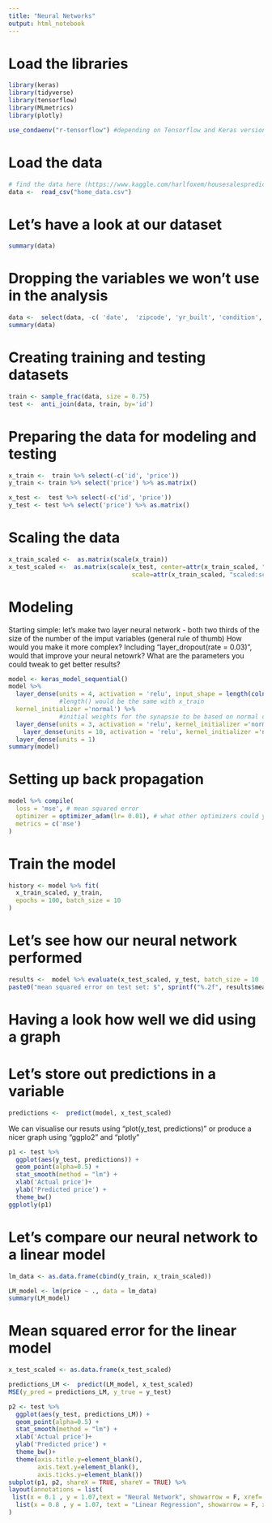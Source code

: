 ```yaml
---
title: "Neural Networks"
output: html_notebook
---
```

# Load the libraries
```r
library(keras)
library(tidyverse)
library(tensorflow)
library(MLmetrics)
library(plotly)

use_condaenv("r-tensorflow") #depending on Tensorflow and Keras versions, we may need to run this, try first without
```

# Load the data
```r
# find the data here (https://www.kaggle.com/harlfoxem/housesalesprediction)
data <-  read_csv("home_data.csv")
```

# Let's have a look at our dataset
```r
summary(data)
```

# Dropping the variables we won't use in the analysis
```r
data <-  select(data, -c( 'date',  'zipcode', 'yr_built', 'condition','yr_renovated', 'lat', 'long', 'sqft_lot15'))
summary(data)
```

# Creating training and testing datasets
```r
train <- sample_frac(data, size = 0.75)
test <-  anti_join(data, train, by='id')
```

# Preparing the data for modeling and testing
```r
x_train <-  train %>% select(-c('id', 'price'))
y_train <- train %>% select('price') %>% as.matrix()

x_test <-  test %>% select(-c('id', 'price'))
y_test <- test %>% select('price') %>% as.matrix()
```

# Scaling the data
```r
x_train_scaled <-  as.matrix(scale(x_train))
x_test_scaled <-  as.matrix(scale(x_test, center=attr(x_train_scaled, "scaled:center"), 
                                  scale=attr(x_train_scaled, "scaled:scale")))
```

# Modeling 
Starting simple: let's make two layer neural network - both two thirds of the size of the number of the imput variables (general rule of thumb)
How would you make it more complex?
Including "layer_dropout(rate = 0.03)", would that improve your neural netowrk?
What are the parameters you could tweak to get better results?
```r
model <- keras_model_sequential() 
model %>% 
  layer_dense(units = 4, activation = 'relu', input_shape = length(colnames(x_test)), 
              #length() would be the same with x_train
  kernel_initializer ='normal') %>% 
              #initial weights for the synapsie to be based on normal distribution
  layer_dense(units = 3, activation = 'relu', kernel_initializer ='normal' ) %>%
    layer_dense(units = 10, activation = 'relu', kernel_initializer ='normal' ) %>%
  layer_dense(units = 1)
summary(model)
```

# Setting up back propagation
```r
model %>% compile(
  loss = 'mse', # mean squared error
  optimizer = optimizer_adam(lr= 0.01), # what other optimizers could you use?
  metrics = c('mse')
)
```

# Train the model
```r
history <- model %>% fit(
  x_train_scaled, y_train, 
  epochs = 100, batch_size = 10
)
```

# Let's see how our neural network performed
```r
results <-  model %>% evaluate(x_test_scaled, y_test, batch_size = 10 , verbose = 0)
paste0("mean squared error on test set: $", sprintf("%.2f", results$mean_squared_error ))
```

# Having a look how well we did using a graph

# Let's store out predictions in a variable
```r
predictions <-  predict(model, x_test_scaled)
```

We can visualise our resuts using "plot(y_test, predictions)" or produce a nicer graph using "ggplo2" and "plotly"
```r
p1 <- test %>%
  ggplot(aes(y_test, predictions)) +
  geom_point(alpha=0.5) +
  stat_smooth(method = "lm") +
  xlab('Actual price')+
  ylab('Predicted price') +
  theme_bw()
ggplotly(p1)
```



# Let's compare our neural network to a linear model

```r
lm_data <- as.data.frame(cbind(y_train, x_train_scaled))
```

```r
LM_model <- lm(price ~ ., data = lm_data)
summary(LM_model)
```

# Mean squared error for the linear model
```r
x_test_scaled <- as.data.frame(x_test_scaled)

predictions_LM <-  predict(LM_model, x_test_scaled)
MSE(y_pred = predictions_LM, y_true = y_test)
```

```r
p2 <- test %>%
  ggplot(aes(y_test, predictions_LM)) +
  geom_point(alpha=0.5) +
  stat_smooth(method = "lm") +
  xlab('Actual price')+
  ylab('Predicted price') +
  theme_bw()+
  theme(axis.title.y=element_blank(),
        axis.text.y=element_blank(),
        axis.ticks.y=element_blank())
subplot(p1, p2, shareX = TRUE, shareY = TRUE) %>% 
layout(annotations = list(
 list(x = 0.1 , y = 1.07,text = "Neural Network", showarrow = F, xref='paper', yref='paper'),
  list(x = 0.8 , y = 1.07, text = "Linear Regression", showarrow = F, xref='paper',yref='paper'))
)
```

